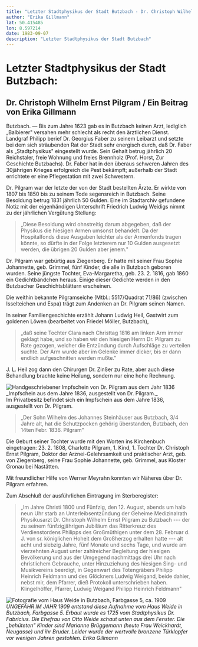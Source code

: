 ```yaml
---
title: "Letzter Stadtphysikus der Stadt Butzbach - Dr. Christoph Wilhelm Ernst Pilgram"
author: "Erika Gillmann"
lat: 50.415485
lon: 8.597214
date: 1983-09-07
description: "Letzter Stadtphysikus der Stadt Butzbach"
---
```



# Letzter Stadtphysikus der Stadt Butzbach:

## Dr. Christoph Wilhelm Ernst Pilgram / Ein Beitrag von Erika Gillmann

Butzbach. — Bis zum Jahre 1623 gab es in Butzbach keinen Arzt, lediglich „Balbierer" versahen mehr schlecht als recht den ärztlichen Dienst. Landgraf Philipp berief Dr. Georgius Faber zu seinem Leibarzt und setzte bei dem sich sträubenden Rat der Stadt sehr energisch durch, daß Dr. Faber als „Stadtphysikus" eingestellt wurde. Sein Gehalt betrug jährlich 20 Reichstaler, freie Wohnung und freies Brennholz (Prof. Horst, Zur Geschichte Butzbachs). Dr. Faber hat in den überaus schweren Jahren des 30jährigen Krieges erfolgreich die Pest bekämpft; außerhalb der Stadt errichtete er eine Pflegestation mit zwei Schwestern.

Dr. Pilgram war der letzte der von der Stadt bestellten Ärzte. Er wirkte von 1807 bis 1850 bis zu seinem Tode segensreich in Butzbach. Seine Besoldung betrug 1831 jährlich 50 Gulden. Eine im Stadtarchiv gefundene Notiz mit der eigenhändigen Unterschrift Friedrich Ludwig Weidigs nimmt zu der jährlichen Vergütung Stellung:

> „Diese Besoldung wird ohnstreitig darum abgegeben, daß der Physikus die hiesigen Armen umsonst behandelt. Da der Hospitalfonds diese Ausgaben leichter als der Armenfonds tragen könnte, so dürfte in der Folge letzterem nur 10 Gulden ausgesetzt werden, die übrigen 20 Gulden aber jenem."

Dr. Pilgram war gebürtig aus Ziegenberg. Er hatte mit seiner Frau Sophie Johannette, geb. Grimmel, fünf Kinder, die alle in Butzbach geboren wurden. Seine jüngste Tochter, Eva-Margaretha, geb. 23. 2. 1816, gab 1860 ein Gedichtbändchen heraus. Einige dieser Gedichte werden in den Butzbacher Geschichtsblättern erscheinen.

Die weithin bekannte Pilgramseiche (Mtbl.: 5517/Quadrat 71/86) (zwischen Isselteichen und Espa) trägt zum Andenken an Dr. Pilgram seinen Namen.

In seiner Familiengeschichte erzählt Johann Ludwig Heil, Gastwirt zum goldenen Löwen (bearbeitet von Friedel Möller, Butzbach),

> „daß seine Tochter Clara nach Christtag 1816 am linken Arm immer geklagt habe, und so haben wir den hiesigen Herrn Dr. Pilgram zu Rate gezogen, welcher die Entzündung durch Aufschläge zu verteilen suchte. Der Arm wurde aber im Gelenke immer dicker, bis er dann endlich aufgeschnitten werden mußte."

J. L. Heil zog dann den Chirurgen Dr. Zinßer zu Rate, aber auch diese Behandlung brachte keine Heilung, sondern nur eine hohe Rechnung.

<div>
  <Image
    src={Impfschein}
    alt="Handgeschriebener Impfschein von Dr. Pilgram aus dem Jahr 1836"
  />
  _Impfschein aus dem Jahre 1836, ausgestellt von Dr. Pilgram._
</div>
Im Privatbesitz befindet sich ein Impfschein aus dem Jahre 1836, ausgestellt von
Dr. Pilgram.

> „Der Sohn Wilhelm des Johannes Steinhäuser aus Butzbach, 3/4 Jahre alt, hat die Schutzpocken gehörig überstanden, Butzbach, den 14ten Febr. 1836. Pilgram"

Die Geburt seiner Tochter wurde mit den Worten ins Kirchenbuch eingetragen: 23. 2. 1808, Charlotte Pilgram, 1. Kind, 1. Tochter Dr. Christoph Ernst Pilgram, Doktor der Arznei-Gelehrsamkeit und praktischer Arzt, geb. von Ziegenberg, seine Frau Sophie Johannette, geb. Grimmel, aus Kloster Gronau bei Nastätten.

Mit freundlicher Hilfe von Werner Meyrahn konnten wir Näheres über Dr. Pilgram erfahren.

Zum Abschluß der ausführlichen Eintragung im Sterberegister:

> „Im Jahre Christi 1800 und Fünfzig, den 12. August, abends um halb neun Uhr starb an Unterleibsentzündung der Geheime Medizinalrath Physikusarzt Dr. Christoph Wilhelm Ernst Pilgram zu Butzbach --- der zu seinem fünfzigjährigen Jubiläum das Ritterkreuz des Verdienstordens Philipps des Großmüthigen unter dem 28. Februar d. J. von sr. königlichen Hoheit dem Großherzog erhalten hatte --- alt acht und siebzig Jahre, fünf Monate und sechs Tage, und wurde am vierzehnten August unter zahlreicher Begleitung der hiesigen Bevölkerung und aus der Umgegend nachmittags drei Uhr nach christlichem Gebrauche, unter Hinzuziehung des hiesigen Sing- und Musikvereins beerdigt, in Gegenwart des Totengräbers Philipp Heinrich Feldmann und des Glöckners Ludwig Weigand, beide dahier, nebst mir, dem Pfarrer, dieß Protokoll unterschrieben haben.
> Klingelhöffer, Pfarrer, Ludwig Weigand
> Philipp Heinrich Feldmann"

<Image
  src={Haus_Weide}
  alt="Fotografie vom Haus Weide in Butzbach, Farbgasse 5, ca. 1909"
/>
_UNGEFÄHR IM JAHR 1909 entstand diese Aufnahme vom Haus Weide in Butzbach, Farbgasse
5. Erbaut wurde es 1725 vom Stadtphysikus Dr. Fabricius. Die Ehefrau von Otto Weide
schaut unten aus dem Fenster. Die „behüteten" Kinder sind Marianne Brüggemann (heute
Frau Weickhardt, Neugasse) und ihr Bruder. Leider wurde der wertvolle bronzene Türklopfer
vor wenigen Jahren gestohlen._ _Erika Gillmann_
